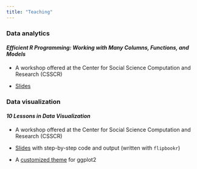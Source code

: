 ```yaml
---
title: "Teaching"
---
```


### Data analytics

#### *Efficient R Programming: Working with Many Columns, Functions, and Models*

-   A workshop offered at the Center for Social Science Computation and Research (CSSCR)

-   [Slides](workshops/many_functions/many_functions.qmd) 

### Data visualization

#### *10 Lessons in Data Visualization*

-   A workshop offered at the Center for Social Science Computation and Research (CSSCR)

-   [Slides](workshops/datavis/data_vis_lab/data_vis_10lessons.qmd) with step-by-step code and output (written with `flipbookr`)

-   A [customized theme](workshops/datavis/theme_cavis.R) for ggplot2
